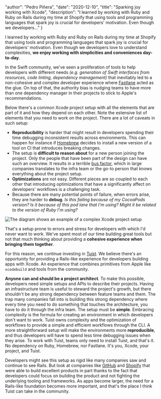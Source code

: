 
  "author": "Pedro Piñera",
  "date": "2020-12-10",
  "title": "Sparking joy working with Xcode",
  "description": "I learned by working with Ruby and Ruby on Rails during my time at Shopify that using tools and programming languages that spark joy is crucial for developers' motivation. Even though we developers..."
}




I learned by working with Ruby and Ruby on Rails during my time at Shopify that using tools and programming languages that spark joy is crucial for developers' motivation. Even though we developers love to understand complexities, **we enjoy working with simplicities and conveniences day-to-day**.

In the Swift community, we've seen a proliferation of tools to help developers with different needs _(e.g. generation of Swift interfaces from resources, code linting, dependency management)_ that inevitably led to a non-cohesive and complex developer experience where [Fastlane](https://github.com/fastlane) acted as the glue. On top of that, the authority bias is nudging teams to have more than one dependency manager in their projects to stick to Apple's recommendations.

Below there's a common Xcode project setup with all the elements that are part of it and how they depend on each other. Note the estensive list of elements that you need to work on the project. There are a lot of caveats in such setup:

- **Reproducibility** is harder that might result in developers spending their time debugging inconsistent results across environments. This can happen for instance if [Homebrew](https://brew.sh) decides to install a new version of a tool on CI that introduces breaking changes.
- The setup is **difficult to reason about** for a new person joining the project. Only the people that have been part of the design can have such an overview. It results in a terrible [bus factor](https://en.wikipedia.org/wiki/Bus_factor), which in large companies translates to the infra team or the go-to person that knows everything about the project setup.
- **Optimizations** are not easy. Different pieces are so coupled to each other that introducing optimizations that have a significantly affect on developers' workflows is a challenging task.
- Because there are many potential points of failure, when errors arise, they are harder to **debug**. _Is this failing because of my CocoaPods version? Is it because of this pod lane that I'm using? Might it be related to the version of Ruby I'm using?_

![The diagram shows an example of a complex Xcode project setup](/images/posts/complex-setup.png)

That's a setup prone to errors and stress for developers with which I'd never want to work. We've spent most of our time building great tools but not that much thinking about providing a **cohesive experience when bringing them together**.

For this reason, we continue investing in [Tuist](https://tuist.io). We believe there's an opportunity for providing a Rails-like experience for developers building apps with Xcode. An experience that combines primitives from Apple like `xcodebuild` and tools from the community.

**Anyone can and should be a project architect**. To make this possible, developers need simple setups and APIs to describe their projects. Having an infrastructure team is useful to steward the project's growth, but there shouldn't be any strong dependency between feature teams and them. The trap many companies fall into is building this strong dependency where every time you need to do something that touches the architecture, you have to do it through the infra team. The setup must be **simple**. Embracing complexity is the formula for creating an environment in which developers don't want to work. Tuist owns complexity and the optimization of workflows to provide a simple and efficient workflows through the CLI. A more straightforward setup will make the environments more **reproducible**, and thus developers will have to spend less time debugging issues when they arise. To work with Tuist, teams only need to install Tuist, and that's it. No dependency on Ruby, Homebrew, nor Fastlane. It's you, Xcode, your project, and Tuist.

Developers might see this setup as rigid like many companies saw and continue to see Rails. But look at companies like [GitHub](https://github.com) and [Shopify](https://shopify.com) that were able to build excellent products in part thanks to the fact that developers could focus on building the product and not fighting the underlying tooling and frameworks. As apps become larger, the need for a Rails-like foundation becomes more important, and that's the place I think Tuist can take in the community.

    